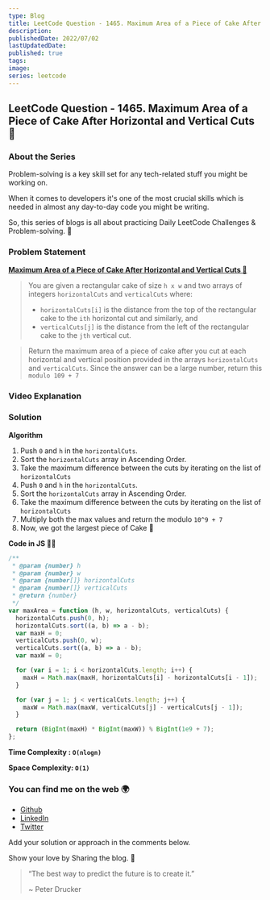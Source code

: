 ```yaml
---
type: Blog
title: LeetCode Question - 1465. Maximum Area of a Piece of Cake After Horizontal and Vertical Cuts 🍰
description:
publishedDate: 2022/07/02
lastUpdatedDate:
published: true
tags:
image:
series: leetcode
---
```


## LeetCode Question - 1465. Maximum Area of a Piece of Cake After Horizontal and Vertical Cuts 🍰

### About the Series

Problem-solving is a key skill set for any tech-related stuff you might be working on.

When it comes to developers it's one of the most crucial skills which is needed in almost any day-to-day code you might be writing.

So, this series of blogs is all about practicing Daily LeetCode Challenges & Problem-solving. 🚀

### Problem Statement

[**Maximum Area of a Piece of Cake After Horizontal and Vertical Cuts 🍰**](https://leetcode.com/problems/maximum-area-of-a-piece-of-cake-after-horizontal-and-vertical-cuts/)

> You are given a rectangular cake of size `h x w` and two arrays of integers `horizontalCuts` and `verticalCuts` where:
>
> - `horizontalCuts[i]` is the distance from the top of the rectangular cake to the `ith` horizontal cut and similarly, and
> - `verticalCuts[j]` is the distance from the left of the rectangular cake to the `jth` vertical cut.

> Return the maximum area of a piece of cake after you cut at each horizontal and vertical position provided in the arrays `horizontalCuts` and `verticalCuts`. Since the answer can be a large number, return this `modulo 109 + 7`

### Video Explanation

<YouTubeEmbed slugHash="gErjVSkoKDA" />

### Solution

**Algorithm**

1. Push `0` and `h` in the `horizontalCuts`.
2. Sort the `horizontalCuts` array in Ascending Order.
3. Take the maximum difference between the cuts by iterating on the list of `horizontalCuts`
4. Push `0` and `h` in the `horizontalCuts`.
5. Sort the `horizontalCuts` array in Ascending Order.
6. Take the maximum difference between the cuts by iterating on the list of `horizontalCuts`
7. Multiply both the max values and return the modulo `10^9 + 7`
8. Now, we got the largest piece of Cake 🍰

**Code in JS 🧑‍💻**

```js
/**
 * @param {number} h
 * @param {number} w
 * @param {number[]} horizontalCuts
 * @param {number[]} verticalCuts
 * @return {number}
 */
var maxArea = function (h, w, horizontalCuts, verticalCuts) {
  horizontalCuts.push(0, h);
  horizontalCuts.sort((a, b) => a - b);
  var maxH = 0;
  verticalCuts.push(0, w);
  verticalCuts.sort((a, b) => a - b);
  var maxW = 0;

  for (var i = 1; i < horizontalCuts.length; i++) {
    maxH = Math.max(maxH, horizontalCuts[i] - horizontalCuts[i - 1]);
  }

  for (var j = 1; j < verticalCuts.length; j++) {
    maxW = Math.max(maxW, verticalCuts[j] - verticalCuts[j - 1]);
  }

  return (BigInt(maxH) * BigInt(maxW)) % BigInt(1e9 + 7);
};
```

**Time Complexity : `O(nlogn)`**

**Space Complexity: `O(1)`**

### You can find me on the web 🌍

- [Github](https://github.com/Souravdey777)
- [LinkedIn](https://www.linkedin.com/in/souravdey777)
- [Twitter](https://twitter.com/Souravdey777)

Add your solution or approach in the comments below.

Show your love by Sharing the blog. 🤗

> “The best way to predict the future is to create it.”
>
> ~ Peter Drucker
